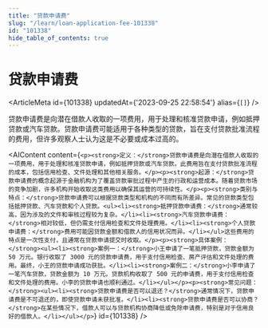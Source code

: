 ```yaml
---
title: "贷款申请费"
slug: "/learn/loan-application-fee-101338"
id: "101338"
hide_table_of_contents: true
---
```



# 贷款申请费

<ArticleMeta id={101338} updatedAt={'2023-09-25 22:58:54'} alias={`[]`} />
<div className='border-solid border-b border-t-0 my-4 border-[var(--ifm-color-gray-300)]' />

贷款申请费是向潜在借款人收取的一项费用，用于处理和核准贷款申请，例如抵押贷款或汽车贷款。贷款申请费可能适用于各种类型的贷款，旨在支付贷款批准流程的费用，但许多观察人士认为这是不必要或成本过高的。

<AIContent content={`<p><strong>定义：</strong>贷款申请费是向潜在借款人收取的一项费用，用于处理和核准贷款申请，例如抵押贷款或汽车贷款。此费用旨在支付贷款批准流程的成本，包括信用检查、文件处理和其他相关服务。</p><p><strong>起源：</strong>贷款申请费的概念起源于金融机构为了覆盖贷款审批过程中产生的行政和运营成本。随着贷款市场的竞争加剧，许多机构开始收取这类费用以确保其运营的可持续性。</p><p><strong>类别与特点：</strong>贷款申请费可以根据贷款类型和机构的不同而有所差异。常见的贷款类型包括抵押贷款、汽车贷款和个人贷款。<ul><li><strong>抵押贷款申请费：</strong>通常较高，因为涉及的文件和审核过程较为复杂。</li><li><strong>汽车贷款申请费：</strong>相对较低，但仍需支付信用检查和文件处理费用。</li><li><strong>个人贷款申请费：</strong>费用可能因贷款金额和借款人的信用状况而异。</li></ul>这些费用的特点是一次性支付，且通常在贷款申请提交时收取。</p><p><strong>具体案例：</strong><ul><li><strong>案例一：</strong>小王申请了一笔抵押贷款，贷款金额为 50 万元。银行收取了 3000 元的贷款申请费，用于支付信用检查、房产评估和文件处理的费用。最终，小王的贷款申请成功获批。</li><li><strong>案例二：</strong>小李申请了一笔汽车贷款，贷款金额为 10 万元。贷款机构收取了 500 元的申请费，用于支付信用检查和文件处理的费用。小李的贷款申请也顺利通过。</li></ul></p><p><strong>常见问题：</strong><ul><li><strong>贷款申请费是否可以退还？</strong>通常情况下，贷款申请费是不可退还的，即使贷款申请未获批准。</li><li><strong>贷款申请费是否可以协商？</strong>在某些情况下，借款人可以与贷款机构协商降低或免除申请费，特别是对于信用良好的借款人。</li></ul></p>`} id={101338} />
